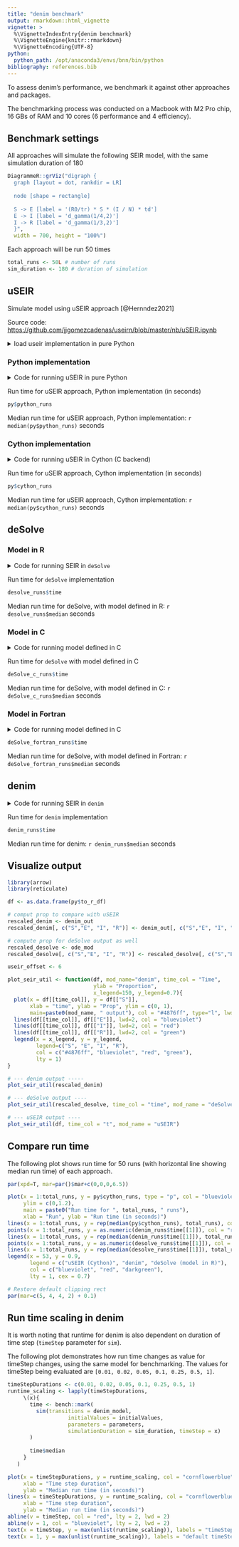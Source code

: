 ```yaml
---
title: "denim benchmark"
output: rmarkdown::html_vignette
vignette: >
  %\VignetteIndexEntry{denim benchmark}
  %\VignetteEngine{knitr::rmarkdown}
  %\VignetteEncoding{UTF-8}
python:
  python_path: /opt/anaconda3/envs/bnn/bin/python
bibliography: references.bib
---
```


To assess denim's performance, we benchmark it against other approaches and packages.

The benchmarking process was conducted on a Macbook with M2 Pro chip, 16 GBs of RAM and 10 cores (6 performance and 4 efficiency). 

## Benchmark settings

All approaches will simulate the following SEIR model, with the same simulation duration of 180

```r
DiagrammeR::grViz("digraph {
  graph [layout = dot, rankdir = LR]
  
  node [shape = rectangle]
  
  S -> E [label = '(R0/tr) * S * (I / N) * td']
  E -> I [label = 'd_gamma(1/4,2)']
  I -> R [label = 'd_gamma(1/3,2)']
  }",
  width = 700, height = "100%")
```

Each approach will be run 50 times

```r
total_runs <- 50L # number of runs
sim_duration <- 180 # duration of simulation
```

## uSEIR

Simulate model using uSEIR approach [@Hernndez2021]

Source code: <https://github.com/jjgomezcadenas/useirn/blob/master/nb/uSEIR.ipynb>

<details>

<summary>load useir implementation in pure Python</summary>

```r
library(reticulate)
# use_python("/opt/anaconda3/envs/bnn/bin/python", required = TRUE)
use_condaenv(condaenv='bnn', required = TRUE)
matplotlib <- import("matplotlib")
matplotlib$use("Agg", force = TRUE)
py_run_file("../supplements/useir_python.py")
```

</details>

### Python implementation

<details>

<summary>Code for running uSEIR in pure Python</summary>

```python
#| output: false

import time
import concurrent.futures
import pickle
import os
from statistics import mean

python_runs = []

def get_python_runtime(n):
  start = time.time()
  df = solve_uSeir(ti_shape     = 2,
                     ti_scale     = 4,
                     tr_shape     = 2,
                     tr_scale     = 3,
                     R0           = 3.5)
  end = time.time()
  return end - start
  
# load cached result if available instead of rerun due to long run time
cached_python_runs = "../supplements/python_runs.pkl"
if os.path.exists(cached_python_runs):
  # If the file exists, load the Python list from the file
  with open(cached_python_runs, 'rb') as f:
    python_runs = pickle.load(f)
else:
  print("no cache found")
  # multithread instead for quicker result
  with concurrent.futures.ProcessPoolExecutor(max_workers=8) as executor:
    python_runs = list(executor.map(get_python_runtime, range(r.total_runs)))
  
# mean(python_runs)

# plot_useir((df,), ('G',), T = 'uSEIR', figsize=(14,8))
# print(f'python solve_seir call: dr = {end-start}')
```

</details>

Run time for uSEIR approach, Python implementation (in seconds)

```r
py$python_runs
```

Median run time for uSEIR approach, Python implementation: `r median(py$python_runs)` seconds

### Cython implementation

<details>

<summary>Code for running uSEIR in Cython (C backend)</summary>

```python
#| output: false

# import precompiled cython module
import sys
sys.path.insert(0, "../supplements")
import useir
import time
import pyarrow as pa

cython_runs = []

# --- Get runtime ----
for i in range(r.total_runs):
  start = time.time()
  df = useir.csolve_uSeir(dist = "gamma",
                    ti_shape     = 2,
                     ti_scale     = 4,
                     tr_shape     = 2,
                     tr_scale     = 3,
                     R0           = 3.5
  )
  end = time.time()

  cython_runs = cython_runs + [end - start]

# ---- Get output for uSEIR -----
df = useir.csolve_uSeir(dist = "gamma",
                    ti_shape     = 2,
                     ti_scale     = 4,
                     tr_shape     = 2,
                     tr_scale     = 3,
                     R0           = 3.5
  )
  
# convert to pyarrow table for easy conversion to R data.frames
to_r_df = pa.Table.from_pandas(df)
```

</details>

Run time for uSEIR approach, Cython implementation (in seconds)

```r
py$cython_runs
```

Median run time for uSEIR approach, Cython implementation: `r median(py$cython_runs)` seconds

## deSolve

### Model in R

```{=html}
<details>
  <summary>Code for running SEIR in <code>deSolve</code></summary>
```

```r
library(deSolve)
parameters <- c(gamma_rate_I = 1/4, shape_I=2,
                gamma_rate_R = 1/3, shape_R = 2,
                R0 = 3.5, N = 1e6) 
initialValues <- c(S = 999999, E1 = 1,
                   E2 = 0, E = 0, I1=0, 
                   I2=0, I=0, R=0
                   )

# --- Transition def for deSolve
transition_func <- function(t, state, param){
  with(as.list( c(state, param) ), {
      tr = shape_R*(1/gamma_rate_R)
      
      dS = - (R0/tr) * S * I/N
      # apply linear chain trick
      dE1 = (R0/tr) * S * I/N - gamma_rate_I*E1
      dE2 = gamma_rate_I*E1 - gamma_rate_I*E2
      dE = dE1 + dE2
      dI1 = gamma_rate_I*E2 - gamma_rate_R*I1
      dI2 = gamma_rate_R*I1 - gamma_rate_R*I2
      dI =  dI1 + dI2

      dR = gamma_rate_R*I2
      list(c(dS, dE1, dE2, dE, dI1, dI2, dI, dR))
  })
}

times <- seq(0, sim_duration, 1)

# ------ Compute run time ------
desolve_runs <- bench::mark(
  ode(y = initialValues, times = times, parms = parameters, func = transition_func),
  iterations = total_runs
)

ode_mod <- ode(y = initialValues, times = times, parms = parameters, func = transition_func)

ode_mod <- as.data.frame(ode_mod)
```

</details>

Run time for `deSolve` implementation

```r
desolve_runs$time
```
Median run time for deSolve, with model defined in R: `r desolve_runs$median` seconds

### Model in C

```{=html}
<details>
  <summary>Code for running model defined in C</summary>
```
```r
# compile model
# system("R CMD SHLIB supplements/desolve_mod/benchmark_mod.c")

# compiled file on Windows will have .dll extension instead of .so
dyn.load("../supplements/desolve_mod/benchmark_mod.so")

initialValues <- c(S = 999999, E1 = 1,
                   E2 = 0, E = 0, I1=0, 
                   I2=0, I=0, R=0
                   )

parameters <- c(R0 = 3.5, scale_I = 4, shape_I=2,
                scale_R = 3, shape_R = 2, N = 1e6) 

deSolve_c_runs <- bench::mark(
  # run model defined in C
  ode(initialValues, times, func = "derivs", parms = parameters,
  dllname = "benchmark_mod", initfunc = "initmod"),
  iterations = total_runs
)

dyn.unload("../supplements/desolve_mod/benchmark_mod.so")
```

</details>

Run time for `deSolve` with model defined in C

```r
deSolve_c_runs$time
```
Median run time for deSolve, with model defined in C: `r deSolve_c_runs$median` seconds

### Model in Fortran

```{=html}
<details>
  <summary>Code for running model defined in C</summary>
```
```r
# compile model in fortran
# system("R CMD SHLIB supplements/desolve_mod/benchmark_mod_fortran.f")

dyn.load("../supplements/desolve_mod/benchmark_mod_fortran.so")

initialValues <- c(S = 999999, E1 = 1,
                   E2 = 0, E = 0, I1=0, 
                   I2=0, I=0, R=0
                   )

parameters <- c(R0 = 3.5, scale_I = 4, shape_I=2,
                scale_R = 3, shape_R = 2, N = 1e6) 

deSolve_fortran_runs <- bench::mark(
  # run model defined in C
  ode(initialValues, times, func = "derivs", parms = parameters,
  dllname = "benchmark_mod_fortran", initfunc = "initmod"),
  iterations = total_runs
)

dyn.unload("../supplements/desolve_mod/benchmark_mod_fortran.so")
```

```{=html}
</details>
```
```r
deSolve_fortran_runs$time
```
Median run time for deSolve, with model defined in Fortran: `r deSolve_fortran_runs$median` seconds

## denim

<details>

<summary>Code for running SEIR in `denim`</summary>

```r
timeStep <- 0.01

library(denim)

denim_model <- list(
  "S -> E" = "(R0/tr) * timeStep * S * (I/N)", # formulate according that of uSEIR method
  "E -> I" = d_gamma(rate = 1/4, shape = 2),
  "I -> R" = d_gamma(rate = 1/3, shape = 2)
)

initialValues <- c(S = 999999, E = 1, I= 0, R= 0)
parameters <- c(R0 = 3.5, 
                tr = 3*2, # compute mean recovery time, for gamma it's scale*shape
                N = 1e6)

# ---- Get runtimes ----
denim_runs <- bench::mark(
  sim(transitions = denim_model,
                     initialValues = initialValues,
                     parameters = parameters,
                     simulationDuration = sim_duration, timeStep = timeStep),
  iterations = total_runs
)


# ---- Get output ----
denim_out <- sim(transitions = denim_model, 
                     initialValues = initialValues,
                     parameters = parameters,
                     simulationDuration = sim_duration, timeStep = timeStep)
```

</details>

Run time for `denim` implementation

```r
denim_runs$time
```

Median run time for denim: `r denim_runs$median` seconds

## Visualize output

```r
library(arrow)
library(reticulate)

df <- as.data.frame(py$to_r_df)

# comput prop to compare with uSEIR
rescaled_denim <- denim_out
rescaled_denim[, c("S","E", "I", "R")] <- denim_out[, c("S","E", "I", "R")]/1e6

# compute prop for deSolve output as well
rescaled_desolve <- ode_mod
rescaled_desolve[, c("S","E", "I", "R")] <- rescaled_desolve[, c("S","E", "I", "R")]/1e6

useir_offset <- 6

plot_seir_util <- function(df, mod_name="denim", time_col = "Time", 
                           ylab = "Proportion",
                           x_legend=150, y_legend=0.7){
  plot(x = df[[time_col]], y = df[["S"]],
       xlab = "time", ylab = "Prop", ylim = c(0, 1),
       main=paste0(mod_name, " output"), col = "#4876ff", type="l", lwd=2)
  lines(df[[time_col]], df[["E"]], lwd=2, col = "blueviolet")
  lines(df[[time_col]], df[["I"]], lwd=2, col = "red")
  lines(df[[time_col]], df[["R"]], lwd=2, col = "green")
  legend(x = x_legend, y = y_legend,
         legend=c("S", "E", "I", "R"),
         col = c("#4876ff", "blueviolet", "red", "green"),
         lty = 1)
}

# --- denim output -----
plot_seir_util(rescaled_denim)

# --- deSolve output ----
plot_seir_util(rescaled_desolve, time_col = "time", mod_name = "deSolve")

# --- uSEIR output ---- 
plot_seir_util(df, time_col = "t", mod_name = "uSEIR")
```

## Compare run time

The following plot shows run time for 50 runs (with horizontal line showing median run time) of each approach.

```r
par(xpd=T, mar=par()$mar+c(0,0,0,6.5))

plot(x = 1:total_runs, y = py$cython_runs, type = "p", col = "blueviolet",
     ylim = c(0,1.2),
     main = paste0("Run time for ", total_runs, " runs"),
     xlab = "Run", ylab = "Run time (in seconds)")
lines(x = 1:total_runs, y = rep(median(py$cython_runs), total_runs), col = "blueviolet", lty = 2)
points(x = 1:total_runs, y = as.numeric(denim_runs$time[[1]]), col = "red")
lines(x = 1:total_runs, y = rep(median(denim_runs$time[[1]]), total_runs), col = "red", lty = 2)
points(x = 1:total_runs, y = as.numeric(desolve_runs$time[[1]]), col = "darkgreen")
lines(x = 1:total_runs, y = rep(median(desolve_runs$time[[1]]), total_runs), col = "darkgreen", lty = 2)
legend(x = 53, y = 0.9,
       legend = c("uSEIR (Cython)", "denim", "deSolve (model in R)"), 
       col = c("blueviolet", "red", "darkgreen"),
       lty = 1, cex = 0.7)

# Restore default clipping rect
par(mar=c(5, 4, 4, 2) + 0.1)
```


## Run time scaling in denim
It is worth noting that runtime for denim is also dependent on duration of time step (`timeStep` parameter for `sim`). 

The following plot demonstrates how run time changes as value for timeStep changes, using the same model for benchmarking. The values for timeStep being evaluated are `[0.01, 0.02, 0.05, 0.1, 0.25, 0.5, 1]`.

```r
timeStepDurations <- c(0.01, 0.02, 0.05, 0.1, 0.25, 0.5, 1)
runtime_scaling <- lapply(timeStepDurations, 
     \(x){
       time <- bench::mark(
         sim(transitions = denim_model,
                   initialValues = initialValues,
                   parameters = parameters,
                   simulationDuration = sim_duration, timeStep = x)
       )
       
       time$median
     }
   )
```
```r
plot(x = timeStepDurations, y = runtime_scaling, col = "cornflowerblue",
     xlab = "Time step duration",
     ylab = "Median run time (in seconds)")
lines(x = timeStepDurations, y = runtime_scaling, col = "cornflowerblue",
     xlab = "Time step duration",
     ylab = "Median run time (in seconds)")
abline(v = timeStep, col = "red", lty = 2, lwd = 2)  
abline(v = 1, col = "blueviolet", lty = 2, lwd = 2)  
text(x = timeStep, y = max(unlist(runtime_scaling)), labels = "timeStep for benchmarking", col = "red", pos = 4)
text(x = 1, y = max(unlist(runtime_scaling)), labels = "default timeStep", col = "blueviolet", pos = 2)
```

